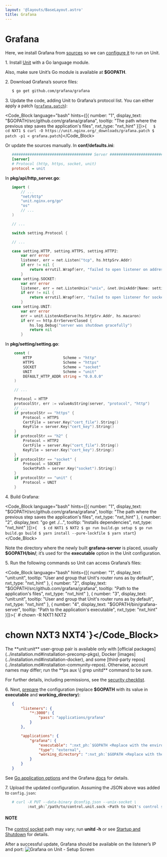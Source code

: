 ```yaml
---
layout: '@layouts/BaseLayout.astro'
title: Grafana
---
```

# Grafana

Here, we install Grafana from [sources](https://github.com/grafana/grafana/blob/main/contribute/developer-guide.md) so we can [configure it](../configuration.md#configuration-go) to run on Unit.

1\. Install [Unit](../installation.md#installation-precomp-pkgs) with a Go language module.

Also, make sure Unit’s Go module is available at **$GOPATH**.

2\. Download Grafana’s source files:

```bash
   $ go get github.com/grafana/grafana
```

3\. Update the code, adding Unit to Grafana’s protocol list.  You can either apply a patch ([`grafana.patch`](../downloads/grafana.patch)):

<Code_Block language="bash" hints={[{ number: "1", display_text: "$GOPATH/src/github.com/grafana/grafana", tooltip: "The path where the previous step saves the application's files", nxt_type: "nxt_hint" }]}>{`   $ cd NXT1
   $ curl -O https://unit.nginx.org/_downloads/grafana.patch
   $ patch -p1 < grafana.patch`}</Code_Block>

Or update the sources manually.  In **conf/defaults.ini**:

```ini
   #################################### Server ##############################
   [server]
   # Protocol (http, https, socket, unit)
   protocol = unit
```

In **pkg/api/http\_server.go**:

```go
   import (
       // ...
       "net/http"
       "unit.nginx.org/go"
       "os"
       // ...
   )

   // ...

   switch setting.Protocol {

   // ...

   case setting.HTTP, setting.HTTPS, setting.HTTP2:
       var err error
       listener, err = net.Listen("tcp", hs.httpSrv.Addr)
       if err != nil {
           return errutil.Wrapf(err, "failed to open listener on address %s", hs.httpSrv.Addr)
       }
   case setting.SOCKET:
       var err error
       listener, err = net.ListenUnix("unix", &net.UnixAddr{Name: setting.SocketPath, Net: "unix"})
       if err != nil {
           return errutil.Wrapf(err, "failed to open listener for socket %s", setting.SocketPath)
       }
   case setting.UNIT:
       var err error
       err = unit.ListenAndServe(hs.httpSrv.Addr, hs.macaron)
       if err == http.ErrServerClosed {
           hs.log.Debug("server was shutdown gracefully")
           return nil
       }
```

In **pkg/setting/setting.go**:

```go
    const (
        HTTP              Scheme = "http"
        HTTPS             Scheme = "https"
        SOCKET            Scheme = "socket"
        UNIT              Scheme = "unit"
        DEFAULT_HTTP_ADDR string = "0.0.0.0"
    )

    // ...

    Protocol = HTTP
    protocolStr, err := valueAsString(server, "protocol", "http")
    // ...
    if protocolStr == "https" {
        Protocol = HTTPS
        CertFile = server.Key("cert_file").String()
        KeyFile = server.Key("cert_key").String()
    }
    if protocolStr == "h2" {
        Protocol = HTTP2
        CertFile = server.Key("cert_file").String()
        KeyFile = server.Key("cert_key").String()
    }
    if protocolStr == "socket" {
        Protocol = SOCKET
        SocketPath = server.Key("socket").String()
    }
    if protocolStr == "unit" {
        Protocol = UNIT
    }
```

4\. Build Grafana:

<Code_Block language="bash" hints={[{ number: "1", display_text: "$GOPATH/src/github.com/grafana/grafana", tooltip: "The path where the previous step saves the application's files", nxt_type: "nxt_hint" }, { number: "2", display_text: "go get ./...", tooltip: "Installs dependencies", nxt_type: "nxt_hint" }]}>{`   $ cd NXT1
   $ NXT2
   $ go run build.go setup
   $ go run build.go build
   $ yarn install --pure-lockfile
   $ yarn start`}</Code_Block>

Note the directory where the newly built **grafana-server** is placed, usually **$GOPATH/bin/**; it’s used for the **executable** option in the Unit configuration.

5\. Run the following commands so Unit can access Grafana’s files:

<Code_Block language="bash" hints={[{ number: "1", display_text: "unit:unit", tooltip: "User and group that Unit's router runs as by default", nxt_type: "nxt_hint" }, { number: "2", display_text: "$GOPATH/src/github.com/grafana/grafana", tooltip: "Path to the application's files", nxt_type: "nxt_hint" }, { number: "3", display_text: "unit:unit", tooltip: "User and group that Unit's router runs as by default", nxt_type: "nxt_hint" }, { number: "4", display_text: "$GOPATH/bin/grafana-server", tooltip: "Path to the application's executable", nxt_type: "nxt_hint" }]}>{`   # chown -R NXT1 NXT2
   # chown NXT3 NXT4`}</Code_Block>

<Note type="note">
The **unit:unit** user-group pair is available only with [official packages](../installation.md#installation-precomp-pkgs), Docker [images](../installation.md#installation-docker), and some [third-party repos](../installation.md#installation-community-repos). Otherwise, account names may differ; run the **ps aux \| grep unitd** command to be sure.
</Note>

For further details, including permissions, see the [security checklist](security.md#security-apps).

6\. Next, [prepare](../configuration.md#configuration-php) the configuration (replace **$GOPATH** with its value in **executable** and **working\_directory**):

```json
   {
       "listeners": {
           "*:3000": {
               "pass": "applications/grafana"
           }
       },

       "applications": {
           "grafana": {
               "executable": ":nxt_ph:`$GOPATH <Replace with the environment variable's value>`:nxt_hint:`/bin/grafana-server <Path to the application's executable>`",
               "type": "external",
               "working_directory": ":nxt_ph:`$GOPATH <Replace with the environment variable's value>`:nxt_hint:`/src/github.com/grafana/grafana/ <Path to the application's files>`"
           }
       }
   }
```

See [Go application options](../configuration.md#configuration-go) and the Grafana [docs](https://grafana.com/docs/grafana/latest/administration/configuration/#static_root_path) for details.

7\. Upload the updated configuration.  Assuming the JSON above was added to `config.json`:

```bash
   # curl -X PUT --data-binary @config.json --unix-socket \
          :nxt_ph:`/path/to/control.unit.sock <Path to Unit's control socket in your installation>` :nxt_hint:`http://localhost/config/ <Path to the config section in Unit's control API>`
```

#### NOTE

The [control socket](../controlapi.md#configuration-socket) path may vary; run **unitd -h** or see [Startup and Shutdown](source.md#source-startup) for details.

After a successful update, Grafana should be available on the listener’s IP and port: ![Grafana on Unit - Setup Screen](/grafana.png)